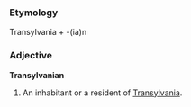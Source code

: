 ===Etymology===
Transylvania + -(ia)n

===Adjective===
'''Transylvanian'''

#An inhabitant or a resident of [[Transylvania]].